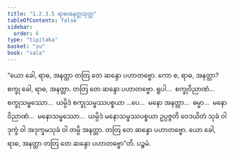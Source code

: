 ```yaml
---
title: "1.2.3.5 ရာဓအနတ္တသုတ္တ"
tableOfContents: false
sidebar:
  order: 6
type: "tipitaka"
basket: "su"
book: "sala"
---
```



<DynamicBreadcrumb />

<Division number="78" book="sala">

<Paragraph number="325" book="sala">
“ယော ခေါ, ရာဓ, အနတ္တာ တတြ တေ ဆန္ဒော ပဟာတဗ္ဗော. ကော စ, ရာဓ, အနတ္တာ? စက္ခု ခေါ, ရာဓ, အနတ္တာ. တတြ တေ ဆန္ဒော ပဟာတဗ္ဗော. ရူပါ…  စက္ခုဝိညာဏံ…  စက္ခုသမ္ဖဿော…  ယမ္ပိဒံ စက္ခုသမ္ဖဿပစ္စယာ …ပေ…  မနော အနတ္တာ…  ဓမ္မာ…  မနောဝိညာဏံ…  မနောသမ္ဖဿော…  ယမ္ပိဒံ မနောသမ္ဖဿပစ္စယာ ဥပ္ပဇ္ဇတိ ဝေဒယိတံ သုခံ ဝါ ဒုက္ခံ ဝါ အဒုက္ခမသုခံ ဝါ တမ္ပိ အနတ္တာ. တတြ တေ ဆန္ဒော ပဟာတဗ္ဗော. ယော ခေါ, ရာဓ, အနတ္တာ တတြ တေ ဆန္ဒော ပဟာတဗ္ဗော”တိ.

</Paragraph>
</Division>

<Paragraph number="326" type="center" book="sala">
ပဉ္စမံ.
</Paragraph>